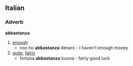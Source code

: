 ==Italian==
===Adverb===
'''abbastanza'''
# [[enough]]
#* non ho '''abbastanza''' denaro - I haven't enough money
# [[quite]], [[fairly]]
#* fortuna '''abbastanza''' buona - fairly good luck
